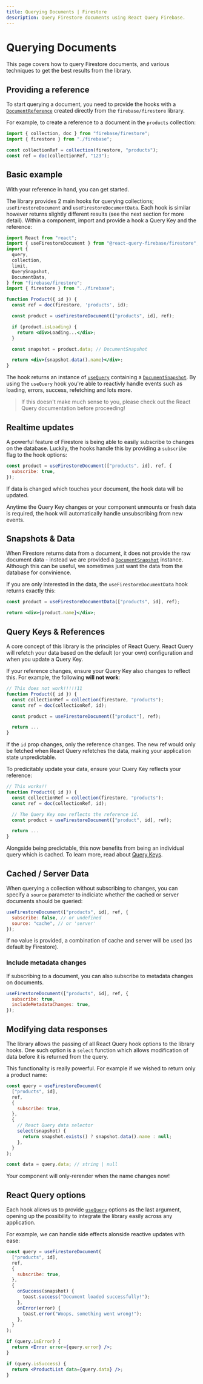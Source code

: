 ```yaml
---
title: Querying Documents | Firestore
description: Query Firestore documents using React Query Firebase.
---
```


# Querying Documents

This page covers how to query Firestore documents, and various techniques
to get the best results from the library.

## Providing a reference

To start querying a document, you need to provide the hooks with a
[`DocumentReference`](https://firebase.google.com/docs/reference/js/firestore_.documentreference)
created directly from the `firebase/firestore` library.

For example, to create a reference to a document in the `products` collection:

```js
import { collection, doc } from "firebase/firestore";
import { firestore } from "./firebase";

const collectionRef = collection(firestore, "products");
const ref = doc(collectionRef, "123");
```

## Basic example

With your reference in hand, you can get started.

The library provides 2 main hooks for querying collections; `useFirestoreDocument` and `useFirestoreDocumentData`.
Each hook is similar however returns slightly different results (see the next section for more detail).
Within a component, import and provide a hook a Query Key and the reference:

```jsx
import React from "react";
import { useFirestoreDocument } from "@react-query-firebase/firestore";
import {
  query,
  collection,
  limit,
  QuerySnapshot,
  DocumentData,
} from "firebase/firestore";
import { firestore } from "../firebase";

function Product({ id }) {
  const ref = doc(firestore, 'products', id);

  const product = useFirestoreDocument(["products", id], ref);

  if (product.isLoading) {
    return <div>Loading...</div>;
  }

  const snapshot = product.data; // DocumentSnapshot

  return <div>{snapshot.data().name}</div>;
}
```

The hook returns an instance of [`useQuery`](https://react-query.tanstack.com/reference/useQuery)
containing a [`DocumentSnapshot`](https://firebase.google.com/docs/reference/js/firestore_.documentsnapshot).
By using the `useQuery` hook you're able to reactivly handle events such as loading, errors, success, refetching and lots more.

> If this doesn't make much sense to you, please check out the React Query documentation before proceeding!

## Realtime updates

A powerful feature of Firestore is being able to easily subscribe to changes on the database. Luckily,
the hooks handle this by providing a `subscribe` flag to the hook options:

```js
const product = useFirestoreDocument(["products", id], ref, {
  subscribe: true,
});
```

If data is changed which touches your document, the hook data will be updated.

Anytime the Query Key changes or your component unmounts or fresh data is required,
the hook will automatically handle unsubscribing from new events.

## Snapshots & Data

When Firestore returns data from a document, it does not provide the raw document data - instead
we are provided a [`DocumentSnapshot`](https://firebase.google.com/docs/reference/js/firestore_.documentsnapshot) instance.
Although this can be useful, we sometimes just want the data from the database for convinience.

If you are only interested in the data, the `useFirestoreDocumentData` hook returns exactly this:

```jsx
const product = useFirestoreDocumentData(["products", id], ref);

return <div>{product.name}</div>;
```

## Query Keys & References

A core concept of this library is the principles of React Query. React Query will
refetch your data based on the default (or your own) configuration and when you update
a Query Key.

If your reference changes, ensure your Query Key also changes to reflect this. For example,
the following **will not work**:

```jsx
// This does not work!!!!!11
function Product({ id }) {
  const collectionRef = collection(firestore, "products");
  const ref = doc(collectionRef, id);

  const product = useFirestoreDocument(["product"], ref);

  return ...
}
```

If the `id` prop changes, only the reference changes. The new ref would only be fetched when
React Query refetches the data, making your application state unpredictable.

To predicitably update your data, ensure your Query Key reflects your reference:

```jsx
// This works!!
function Product({ id }) {
  const collectionRef = collection(firestore, "products");
  const ref = doc(collectionRef, id);

  // The Query Key now reflects the reference id.
  const product = useFirestoreDocument(["product", id], ref);

  return ...
}
```

Alongside being predictable, this now benefits from being an individual query
which is cached. To learn more, read about [Query Keys](https://react-query.tanstack.com/guides/query-keys).

## Cached / Server Data

When querying a collection without subscribing to changes, you
can specify a `source` parameter to indiciate whether the
cached or server documents should be queried:

```js
useFirestoreDocument(["products", id], ref, {
  subscribe: false, // or undefined
  source: "cache", // or 'server'
});
```

If no value is provided, a combination of cache and server will be used (as default by Firestore).

### Include metadata changes

If subscribing to a document, you can also subscribe to metadata changes on
documents.

```js
useFirestoreDocument(["products", id], ref, {
  subscribe: true,
  includeMetadataChanges: true,
});
```

## Modifying data responses

The library allows the passing of all React Query hook options to the library hooks.
One such option is a `select` function which allows modification of data before it is
returned from the query.

This functionality is really powerful. For example if we wished to return only a product name:

```js
const query = useFirestoreDocument(
  ["products", id],
  ref,
  {
    subscribe: true,
  },
  {
    // React Query data selector
    select(snapshot) {
      return snapshot.exists() ? snapshot.data().name : null;
    },
  }
);

const data = query.data; // string | null
```

Your component will only-rerender when the name changes now!

## React Query options

Each hook allows us to provide [`useQuery`](https://react-query.tanstack.com/reference/useQuery)
options as the last argument, opening up the possibility to integrate the library easily across
any application.

For example, we can handle side effects alonside reactive updates with ease:

```jsx
const query = useFirestoreDocument(
  ["products", id],
  ref,
  {
    subscribe: true,
  },
  {
    onSuccess(snapshot) {
      toast.success("Document loaded successfully!");
    },
    onError(error) {
      toast.error("Woops, something went wrong!");
    },
  }
);

if (query.isError) {
  return <Error error={query.error} />;
}

if (query.isSuccess) {
  return <ProductList data={query.data} />;
}
```
